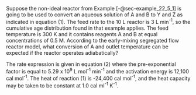 Suppose the non-ideal reactor from Example [-@sec-example_22_5_1] is going to be used to convert an aqueous solution of A and B to Y and Z as indicated in equation (1). The feed rate to the 10 L reactor is 3 L min^-1^, so the cumulative age distribution found in that example applies. The feed temperature is 300 K and it contains reagents A and B at equal concentrations of 0.5 M. According to the early-mixing segregated flow reactor model, what conversion of A and outlet temperature can be expected if the reactor operates adiabatically?

The rate expression is given in equation (2) where the pre-exponential factor is equal to 5.29 x 10^9^ L mol^-1^ min^-1^ and the activation energy is 12,100 cal mol^-1^. The heat of reaction (1) is -24,400 cal mol^-1^, and the heat capacity may be taken to be constant at 1.0 cal ml^-1^ K^-1^.